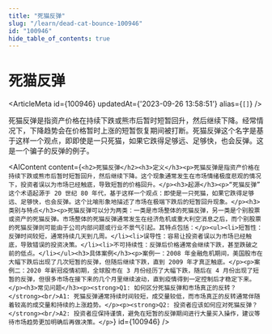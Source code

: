 ```yaml
---
title: "死猫反弹"
slug: "/learn/dead-cat-bounce-100946"
id: "100946"
hide_table_of_contents: true
---
```



# 死猫反弹

<ArticleMeta id={100946} updatedAt={'2023-09-26 13:58:51'} alias={`[]`} />
<div className='border-solid border-b border-t-0 my-4 border-[var(--ifm-color-gray-300)]' />

死猫反弹是指资产价格在持续下跌或熊市后暂时短暂回升，然后继续下降。经常情况下，下降趋势会在价格暂时上涨的短暂恢复期间被打断。死猫反弹这个名字是基于这样一个观点，即即使是一只死猫，如果它跌得足够远、足够快，也会反弹。这是一个骗子的反弹的例子。

<AIContent content={`<h2>死猫反弹</h2><h3>定义</h3><p>死猫反弹是指资产价格在持续下跌或熊市后暂时短暂回升，然后继续下降。这个现象通常发生在市场情绪极度悲观的情况下，投资者误以为市场已经触底，导致短暂的价格回升。</p><h3>起源</h3><p>“死猫反弹” 这个术语起源于 20 世纪 80 年代，基于这样一个观点：即使是一只死猫，如果它跌得足够远、足够快，也会反弹。这个比喻形象地描述了市场在极端下跌后的短暂回升现象。</p><h3>类别与特点</h3><p>死猫反弹可以分为两类：一类是市场整体的死猫反弹，另一类是个别股票或资产的死猫反弹。市场整体的死猫反弹通常发生在经济危机或重大利空消息之后，而个别股票的死猫反弹则可能由于公司内部问题或行业不景气引起。其特点包括：</p><ul><li>短暂性：反弹时间较短，通常持续几天到几周。</li><li>误导性：容易让投资者误以为市场已经触底，导致错误的投资决策。</li><li>不可持续性：反弹后价格通常会继续下跌，甚至跌破之前的低点。</li></ul><h3>具体案例</h3><p>案例一：2008 年金融危机期间，美国股市在大幅下跌后出现了几次短暂的反弹，但随后继续下跌，直到 2009 年才真正触底。</p><p>案例二：2020 年新冠疫情初期，全球股市在 3 月份经历了大幅下跌，随后在 4 月份出现了短暂的反弹，但很多市场在接下来的几个月里继续波动，直到疫情得到一定控制后才稳定下来。</p><h3>常见问题</h3><p><strong>Q1: 如何区分死猫反弹和市场真正的反转？</strong><br/>A1: 死猫反弹通常持续时间较短，成交量较低，而市场真正的反转通常伴随着较高的成交量和持续的上涨趋势。</p><p><strong>Q2: 投资者应该如何应对死猫反弹？</strong><br/>A2: 投资者应保持谨慎，避免在短暂的反弹期间进行大量买入操作，建议等待市场趋势更加明确后再做决策。</p>`} id={100946} />
